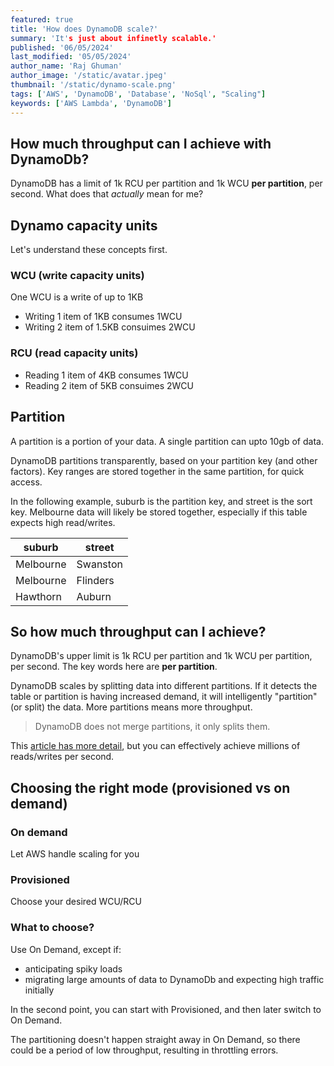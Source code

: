 ```yaml
---
featured: true
title: 'How does DynamoDB scale?'
summary: 'It's just about infinetly scalable.'
published: '06/05/2024'
last_modified: '05/05/2024'
author_name: 'Raj Ghuman'
author_image: '/static/avatar.jpeg'
thumbnail: '/static/dynamo-scale.png'
tags: ['AWS', 'DynamoDB', 'Database', 'NoSql', "Scaling"]
keywords: ['AWS Lambda', 'DynamoDB']
---
```


## How much throughput can I achieve with DynamoDb?

DynamoDB has a limit of 1k RCU per partition and 1k WCU **per partition**, per second.
What does that _actually_ mean for me?

## Dynamo capacity units

Let's understand these concepts first.

### WCU (write capacity units)
One WCU is a write of up to 1KB

- Writing 1 item of 1KB consumes 1WCU
- Writing 2 item of 1.5KB consuimes 2WCU

### RCU (read capacity units)
- Reading 1 item of 4KB consumes 1WCU
- Reading 2 item of 5KB consuimes 2WCU

## Partition
A partition is a portion of your data. A single partition can upto 10gb of data.

DynamoDB partitions transparently, based on your partition key (and other factors). Key ranges are stored together
in the same partition, for quick access.

In the following example, suburb is the partition key, and street is the sort key. Melbourne data will likely be stored together, especially if this
table expects high read/writes.

|suburb|street|
|------|-------|
| Melbourne | Swanston |
| Melbourne| Flinders |
| Hawthorn | Auburn | 

## So how much throughput can I achieve?

DynamoDB's upper limit is 1k RCU per partition and 1k WCU per partition, per second.
The key words here are **per partition**. 

DynamoDB scales by splitting data into different partitions. 
If it detects the table or partition is having increased demand, it will intelligently "partition" (or split) the data. More partitions means more throughput.

> DynamoDB does not merge partitions, it only splits them.

This [article has more detail](https://aws.amazon.com/blogs/database/part-3-scaling-dynamoDB-how-partitions-hot-keys-and-split-for-heat-impact-performance/), but you can effectively achieve millions of reads/writes per second.

## Choosing the right mode (provisioned vs on demand)

### On demand
Let AWS handle scaling for you

### Provisioned
Choose your desired WCU/RCU

### What to choose?

Use On Demand, except if:
- anticipating spiky loads
- migrating large amounts of data to DynamoDb and expecting high traffic initially

In the second point, you can start with Provisioned, and then later switch to On Demand.

The partitioning doesn't happen straight away in On Demand, so there could be a period of low throughput, resulting in throttling errors.


